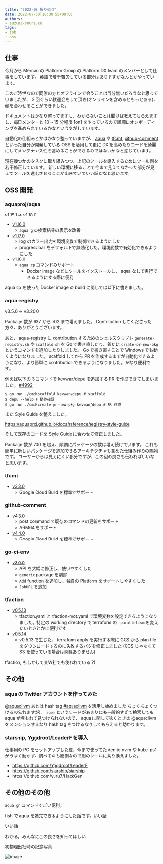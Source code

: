 ```yaml
---
title: "2022-07 振り返り"
date: 2022-07-30T18:30:55+09:00
authors:
- suzuki-shunsuke
tags:
- job
- oss
---
```



## 仕事

今月から Mercari の Platform Group の Platform DX team のメンバーとして仕事をしています。
英語で若干苦労している部分はありますがなんとかやっています。

このご時世なので同僚の方とオフラインで会うことは当分無いだろうなと思っていましたが、
2 回ぐらい歓迎会をして頂き(オンラインを含めるともっとある)、顔を合わせることができました。

ドキュメントはかなり整ってますし、わからないことは聞けば教えてもらえますし、毎日メンターと 10 ~ 15 分程度 1on1 をやっているので順調にオンボーディングを進められているかなという気がしています。

自動化の仕組みとかはかなり整っていますが、
[aqua](https://aquaproj.github.io/) や [tfcmt](https://github.com/suzuki-shunsuke/tfcmt), [github-comment](https://github.com/suzuki-shunsuke/github-comment) といった自分が開発している OSS を活用して更に DX を高めたりコードを綺麗にしてメンテナンス性を高めることができるのではないかなと感じています。

現在幾つかのタスクに取り組みつつ、上記のツールを導入するためにツール側を若干修正しています。
新しい環境に移ることで今まで見えてなかった部分が見えてツールを進化させることが出来ていていい話だなと思います。

## OSS 開発

### aquaproj/aqua

v1.15.1 => v1.18.0

* [v1.16.0](https://github.com/aquaproj/aqua/releases/tag/v1.16.0)
  * `aqua g` の検索結果の表示を改善
* [v1.17.0](https://github.com/aquaproj/aqua/releases/tag/v1.17.0)
  * log のカラー出力を環境変数で制御できるようにした
  * progress bar をデフォルトで無効化した。環境変数で有効化できるようにした
* [v1.18.0](https://github.com/aquaproj/aqua/releases/tag/v1.18.0)
  * `aqua cp` コマンドのサポート
    * Docker image などにツールをインストールし、 aqua なしで実行できるようにする際に便利

aqua cp を使った Docker image の build に関しては以下に書きました。

<LinkCard url="https://aquaproj.github.io/docs/tutorial-extras/build-container-image/" />

### aqua-registry

v3.5.0 => v3.20.0

Package 数が 637 から 702 まで増えました。
Contribution してくださった方々、ありがとうございます。

あと、 aqua-registry に contribution するためのシェルスクリプト `generate-registry.sh` や `scaffold.sh` を Go で書き直したり、新たに `create-pr-new-pkg` というコマンドを追加したりしました。
Go で書き直すことで Windows でも動くようになりました。
scaffold してから PR を作成するまでが自動化できるようになり、より簡単に contribution できるようになりました。かなり便利です。

例えば以下の 3 コマンドで [kevwan/depu](https://github.com/kevwan/depu) を追加する PR を作成できてしまいました。 [#4992](https://github.com/aquaproj/aqua-registry/pull/4992)

```console
$ go run ./cmd/scaffold kevwan/depu # scaffold
$ depu --help # 動作確認
$ go run ./cmd/create-pr-new-pkg kevwan/depu # PR 作成
```

また Style Guide を整えました。

https://aquaproj.github.io/docs/reference/registry-style-guide

そして既存のコードを Style Guide に合わせて修正しました。

Package 数が 700 を超え、順調にパッケージの数は増え続けています。
これも簡単に新しいパッケージを追加できるアーキテクチャも含めた仕組み作りの賜物です。
ユーザーからは見えにくい部分ですが、この辺の良さも伝わればいいなと思います。

### tfcmt

* [v3.3.0](https://github.com/suzuki-shunsuke/tfcmt/releases/tag/v3.3.0)
  * Google Cloud Build を標準でサポート

### github-comment

* [v4.3.0](https://github.com/suzuki-shunsuke/tfcmt/releases/tag/v4.3.0)
  * post command で既存のコマンドの更新をサポート
  * ARM64 をサポート
* [v4.4.0](https://github.com/suzuki-shunsuke/tfcmt/releases/tag/v4.4.0)
  * Google Cloud Build を標準でサポート

### go-ci-env

* [v3.0.0](https://github.com/suzuki-shunsuke/go-ci-env/releases/tag/v3.0.0)
  * API を大幅に修正し、使いやすくした
  * `generic` package を削除
  * `Add` function を追加し、独自の Platform をサポートしやすくした
  * `JobURL` を追加

### tfaction

* [v0.5.13](https://github.com/suzuki-shunsuke/tfaction/releases/tag/v0.5.13)
  * tfaction.yaml と tfaction-root.yaml で環境変数を設定できるようになりました。特定の working directory で terraform の `-parallelism` を変えたいときとかに便利です
* [v0.5.14](https://github.com/suzuki-shunsuke/tfaction/releases/tag/v0.5.14)
  * v0.5.13 で生じた、 terraform apply を実行する際に GCS から plan file をダウンロードするのに失敗するバグを修正しました (GCS じゃなくて S3 を使っている場合は関係ありません)

tfaction, もしかして某W社でも使われている(?)

## その他

### aqua の Twitter アカウントを作ってみた

[@aquaclivm](https://twitter.com/aquaclivm)
あとは hash tag [#aquaclivm](https://twitter.com/hashtag/aquaclivm) を活用し始めました(ちょくちょくつけるの忘れますが)。
`aqua` というワードがあまりにも一般的すぎて検索しても aqua が埋もれて見つけられないので、 aqua に関して呟くときは @aquaclivm をメンションするなり hash tag をつけるなりしてもらえると助かります。

### starship, Yggdroot/LeaderF を導入

仕事用の PC をセットアップした際、今まで使ってた denite.nvim や kube-ps1 がうまく動かず、調べるのも面倒なので別のツールに乗り換えました。

* https://github.com/Yggdroot/LeaderF
* https://github.com/starship/starship
* https://github.com/yuru7/HackGen

## その他のその他

`aqua gr` コマンドすごい便利。

<LinkCard url="https://twitter.com/tadayosi/status/1542803440837234688" />

fish で aqua を補完できるようにした話です。いい話

<LinkCard url="https://weblog.grimoh.net/entry/2022/07/31/135537" />

いい話

<LinkCard url="https://twitter.com/gr1m0h/status/1553043965166755840" />

わかる。みんなにこの良さを知ってほしい

<LinkCard url="https://twitter.com/dubs11kt/status/1549372407017721856" />

初物理出社時の記念写真

![image](https://user-images.githubusercontent.com/13323303/182027235-161a89a8-e6c1-4bd7-bb00-71675f203942.png)
